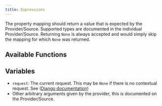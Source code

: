 ```yaml
---
title: Expressions
---
```


The property mapping should return a value that is expected by the Provider/Source. Supported types are documented in the individual Provider/Source. Returning `None` is always accepted and would simply skip the mapping for which `None` was returned.


## Available Functions


<Functions />

## Variables


<Objects />


<User />

- `request`: The current request. This may be `None` if there is no contextual request. See ([Django documentation](https://docs.djangoproject.com/en/3.0/ref/request-response/#httprequest-objects))
- Other arbitrary arguments given by the provider, this is documented on the Provider/Source.
